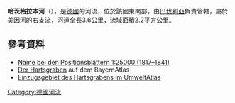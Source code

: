 {{Expand language|1=de|time=2020-08-26T00:43:59+00:00}}
{{Coord|49.784752|N|9.584249|E|display=title}}

'''哈茨格拉本河'''（{{lang-de|Hartsgraben}}），是[[德國|德國]]的河流，位於該國東南部，由[[巴伐利亞|巴伐利亞]]負責管轄，屬於[[美因河|美因河]]的右支流，河道全長3.6公里，流域面積2.2平方公里。

==參考資料==
* [https://geoportal.bayern.de/bayernatlas/?X=5520451&Y=4325343&zoom=11&bgLayer=historisch&lang=de&topic=ba&catalogNodes=11,122&crosshair=marker Name bei den Positionsblättern 1:25000 (1817–1841)]{{Wayback|url=https://geoportal.bayern.de/bayernatlas/?X=5520451&Y=4325343&zoom=11&bgLayer=historisch&lang=de&topic=ba&catalogNodes=11,122&crosshair=marker |date=20181031005316 }}
* [http://geoportal.bayern.de/bayernatlas/default?lon=4325565.0&lat=5519939.5&zoom=10&base=951 Der Hartsgraben] auf dem BayernAtlas
* [http://www.umweltatlas.bayern.de/mapapps/resources/apps/lfu_fgn_ftz/index.html?lang=de&layers=service_fgn_vt6%2Cservice_fgn_vt7&extent=4328567%2C4331044%2C5519008%2C5521589%2C31468&stateId=76dc7b6e-7a5c-4124-9c7b-6e7a5cc124df Einzugsgebiet des Hartsgrabens im UmweltAtlas]{{Wayback|url=http://www.umweltatlas.bayern.de/mapapps/resources/apps/lfu_fgn_ftz/index.html?lang=de&layers=service_fgn_vt6%2Cservice_fgn_vt7&extent=4328567%2C4331044%2C5519008%2C5521589%2C31468&stateId=76dc7b6e-7a5c-4124-9c7b-6e7a5cc124df |date=20190322100429 }}

{{Germany-geo-stub}}
[[Category:德國河流|Category:德國河流]]